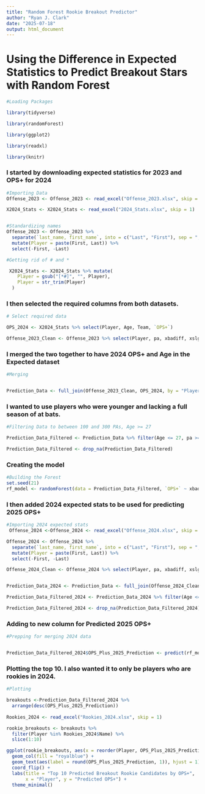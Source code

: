 ```yaml
---
title: "Random Forest Rookie Breakout Predictor"
author: "Ryan J. Clark"
date: "2025-07-18"
output: html_document
---
```

# Using the Difference in Expected Statistics to Predict Breakout Stars with Random Forest

```r
#Loading Packages

library(tidyverse)

library(randomForest)

library(ggplot2)

library(readxl)

library(knitr)

```

### I started by downloading expected statistics for 2023 and OPS+ for 2024
```r
#Importing Data 
Offense_2023 <- Offense_2023 <- read_excel("Offense_2023.xlsx", skip = 1)

X2024_Stats <- X2024_Stats <- read_excel("2024_Stats.xlsx", skip = 1)


#Standardizing names 
Offense_2023 <- Offense_2023 %>%
  separate(`last_name, first_name`, into = c("Last", "First"), sep = ", ") %>%
  mutate(Player = paste(First, Last)) %>%
  select(-First, -Last)

#Getting rid of # and *

 X2024_Stats <- X2024_Stats %>% mutate(
    Player = gsub("[*#]", "", Player),  
    Player = str_trim(Player)          
  )

```

### I then selected the required columns from both datasets.
```r
# Select required data 

OPS_2024 <- X2024_Stats %>% select(Player, Age, Team, `OPS+`)

Offense_2023_Clean <- Offense_2023 %>% select(Player, pa, xbadiff, xslgdiff, wobadiff)
```

### I merged the two together to have 2024 OPS+ and Age in the Expected dataset
```r
#Merging 


Prediction_Data <- full_join(Offense_2023_Clean, OPS_2024, by = "Player")
```

### I wanted to use players who were younger and lacking a full season of at bats.
```r
#Filtering Data to between 100 and 300 PAs, Age >= 27

Prediction_Data_Filtered <- Prediction_Data %>% filter(Age <= 27, pa >= 100, pa <=300) 

Prediction_Data_Filtered <- drop_na(Prediction_Data_Filtered)

```

### Creating the model 
```r
#Building the Forest 
set.seed(21)
rf_model <- randomForest(data = Prediction_Data_Filtered, `OPS+` ~ xbadiff +xslgdiff +wobadiff, importance = TRUE, ntree = 500)
```

### I then added 2024 expected stats to be used for predicting 2025 OPS+
```r
#Importing 2024 expected stats 
 Offense_2024 <-Offense_2024 <- read_excel("Offense_2024.xlsx", skip = 1)

Offense_2024 <- Offense_2024 %>%
  separate(`last_name, first_name`, into = c("Last", "First"), sep = ", ") %>%
  mutate(Player = paste(First, Last)) %>%
  select(-First, -Last)

Offense_2024_Clean <- Offense_2024 %>% select(Player, pa, xbadiff, xslgdiff, wobadiff)


Prediction_Data_2024 <- Prediction_Data <- full_join(Offense_2024_Clean, OPS_2024, by = "Player")

Prediction_Data_Filtered_2024 <- Prediction_Data_2024 %>% filter(Age <= 27, pa >= 100, pa <=300) 

Prediction_Data_Filtered_2024 <- drop_na(Prediction_Data_Filtered_2024)

```
### Adding to new column for Predicted 2025 OPS+
```r
#Prepping for merging 2024 data 


Prediction_Data_Filtered_2024$OPS_Plus_2025_Prediction <- predict(rf_model, newdata = Prediction_Data_Filtered_2024)

```

### Plotting the top 10. I also wanted it to only be players who are rookies in 2024. 
```r
#Plotting 

breakouts <-Prediction_Data_Filtered_2024 %>% 
  arrange(desc(OPS_Plus_2025_Prediction))
 
Rookies_2024 <- read_excel("Rookies_2024.xlsx", skip = 1)

rookie_breakouts <- breakouts %>%
  filter(Player %in% Rookies_2024$Name) %>% 
  slice(1:10)

ggplot(rookie_breakouts, aes(x = reorder(Player, OPS_Plus_2025_Prediction), y = OPS_Plus_2025_Prediction)) +
  geom_col(fill = "royalblue") +
  geom_text(aes(label = round(OPS_Plus_2025_Prediction, 1)), hjust = 1) +
  coord_flip() +
  labs(title = "Top 10 Predicted Breakout Rookie Candidates by OPS+",
       x = "Player", y = "Predicted OPS+") +
  theme_minimal()
```